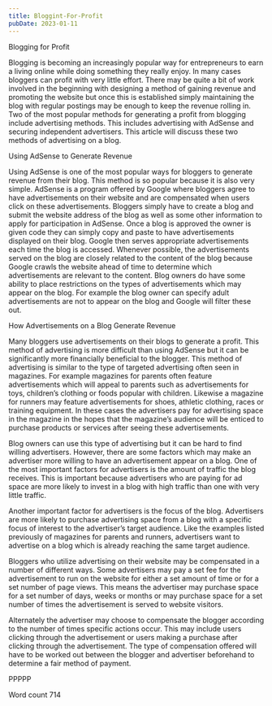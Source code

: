 ```yaml
---
title: Bloggint-For-Profit
pubDate: 2023-01-11
---
```


Blogging for Profit

Blogging is becoming an increasingly popular way for entrepreneurs to earn a living online while doing something they really enjoy. In many cases bloggers can profit with very little effort. There may be quite a bit of work involved in the beginning with designing a method of gaining revenue and promoting the website but once this is established simply maintaining the blog with regular postings may be enough to keep the revenue rolling in. Two of the most popular methods for generating a profit from blogging include advertising methods. This includes advertising with AdSense and securing independent advertisers. This article will discuss these two methods of advertising on a blog. 

Using AdSense to Generate Revenue

Using AdSense is one of the most popular ways for bloggers to generate revenue from their blog. This method is so popular because it is also very simple. AdSense is a program offered by Google where bloggers agree to have advertisements on their website and are compensated when users click on these advertisements. Bloggers simply have to create a blog and submit the website address of the blog as well as some other information to apply for participation in AdSense. Once a blog is approved the owner is given code they can simply copy and paste to have advertisements displayed on their blog. Google then serves appropriate advertisements each time the blog is accessed. Whenever possible, the advertisements served on the blog are closely related to the content of the blog because Google crawls the website ahead of time to determine which advertisements are relevant to the content. Blog owners do have some ability to place restrictions on the types of advertisements which may appear on the blog. For example the blog owner can specify adult advertisements are not to appear on the blog and Google will filter these out. 

How Advertisements on a Blog Generate Revenue

Many bloggers use advertisements on their blogs to generate a profit. This method of advertising is more difficult than using AdSense but it can be significantly more financially beneficial to the blogger. This method of advertising is similar to the type of targeted advertising often seen in magazines. For example magazines for parents often feature advertisements which will appeal to parents such as advertisements for toys, children’s clothing or foods popular with children. Likewise a magazine for runners may feature advertisements for shoes, athletic clothing, races or training equipment. In these cases the advertisers pay for advertising space in the magazine in the hopes that the magazine’s audience will be enticed to purchase products or services after seeing these advertisements.

Blog owners can use this type of advertising but it can be hard to find willing advertisers. However, there are some factors which may make an advertiser more willing to have an advertisement appear on a blog. One of the most important factors for advertisers is the amount of traffic the blog receives. This is important because advertisers who are paying for ad space are more likely to invest in a blog with high traffic than one with very little traffic. 

Another important factor for advertisers is the focus of the blog. Advertisers are more likely to purchase advertising space from a blog with a specific focus of interest to the advertiser’s target audience. Like the examples listed previously of magazines for parents and runners, advertisers want to advertise on a blog which is already reaching the same target audience. 

Bloggers who utilize advertising on their website may be compensated in a number of different ways. Some advertisers may pay a set fee for the advertisement to run on the website for either a set amount of time or for a set number of page views. This means the advertiser may purchase space for a set number of days, weeks or months or may purchase space for a set number of times the advertisement is served to website visitors. 

Alternately the advertiser may choose to compensate the blogger according to the number of times specific actions occur. This may include users clicking through the advertisement or users making a purchase after clicking through the advertisement. The type of compensation offered will have to be worked out between the blogger and advertiser beforehand to determine a fair method of payment. 

PPPPP

Word count 714